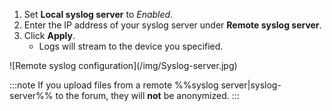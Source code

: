 1. Set **Local syslog server** to *Enabled*.
2. Enter the IP address of your syslog server under **Remote syslog server**.
3. Click **Apply**.
   - Logs will stream to the device you specified.

<div style={{ margen: 'auto', maxAnchura: '600px', display: 'flex', flexDirection: 'columna', alignItems: 'centro' }}>
  ![Remote syslog configuration](/img/Syslog-server.jpg)
</div>

:::note
If you upload files from a remote %%syslog server|syslog-server%% to the forum, they will **not** be anonymized.
:::
